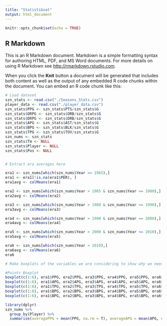 ```yaml
---
title: "StatistiGoat"
output: html_document
---
```


```r
knitr::opts_chunk$set(echo = TRUE)
```

## R Markdown

This is an R Markdown document. Markdown is a simple formatting syntax for authoring HTML, PDF, and MS Word documents. For more details on using R Markdown see <http://rmarkdown.rstudio.com>.

When you click the **Knit** button a document will be generated that includes both content as well as the output of any embedded R code chunks within the document. You can embed an R code chunk like this:

```r
# Load dataset
szn_stats <- read.csv("./Seasons_Stats.csv")
player_data <- read.csv("./player_data.csv")
szn_stats$PPG <- szn_stats$PTS/szn_stats$G
szn_stats$ORPG <- szn_stats$ORB/szn_stats$G
szn_stats$DRPG <- szn_stats$DRB/szn_stats$G
szn_stats$APG <- szn_stats$AST/szn_stats$G
szn_stats$BPG <- szn_stats$BLK/szn_stats$G
szn_stats$TPG <- szn_stats$TOV/szn_stats$G
szn_nums <- szn_stats
szn_stats$Tm <- NULL
szn_stats$Player <- NULL
szn_stats$Pos <- NULL



```


```r
# Extract era averages here

era1 <- szn_nums[which(szn_nums$Year <= 1965),]
era1 <- era1[!is.na(era1$PER), ]
era1avg <- colMeans(era1)

era2 <- szn_nums[which(szn_nums$Year > 1965 & szn_nums$Year <= 1980),]
era2avg <- colMeans(era2)

era3 <- szn_nums[which(szn_nums$Year > 1980 & szn_nums$Year <= 1990),]
era3avg <- colMeans(era3)

era4 <- szn_nums[which(szn_nums$Year > 1990 & szn_nums$Year <= 2000),]
era4avg <- colMeans(era4)

era5 <- szn_nums[which(szn_nums$Year > 2000 & szn_nums$Year <= 2010),]
era5avg <- colMeans(era5)

era6 <- szn_nums[which(szn_nums$Year > 2010),]
era6avg <- colMeans(era6)
era6
```

```r

# Make boxplots of the variables we are considering to show why we need to adjust

#Points Boxplot
boxplot(c(1:6), era1$PPG, era2$PPG, era3$PPG, era4$PPG, era5$PPG, era6$PPG, main ="ppg")
boxplot(c(1:6), era1$APG, era2$APG, era3$APG, era4$APG, era5$APG, era6$APG)
boxplot(c(1:6), era1$TPG, era2$TPG, era3$TPG, era4$TPG, era5$TPG, era6$TPG)
boxplot(c(1:6), era1$BPG, era2$BPG, era3$BPG, era4$BPG, era5$BPG, era6$BPG)
boxplot(c(1:6), era1$BPG, era2$BPG, era3$BPG, era4$BPG, era5$BPG, era6$BPG)
```

```r


library(dplyr)
szn_nums %>% 
  group_by(Player) %>% 
  summarise(averagePPG = mean(PPG, na.rm = T), averageAPG = mean(APG, na.rm = T), averageORPG = mean(ORPG, na.rm = T), averageDRPG = mean(DRPG, na.rm = T), averageBPG = mean(BPG, na.rm = T), averageTPG = mean(TPG, na.rm = T))


```


